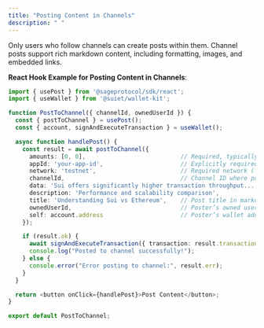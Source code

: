 ```yaml
---
title: "Posting Content in Channels"
description: " "
---
```


Only users who follow channels can create posts within them. Channel posts support rich markdown content, including formatting, images, and embedded links.

**React Hook Example for Posting Content in Channels**:

```typescript
import { usePost } from '@sageprotocol/sdk/react';
import { useWallet } from '@suiet/wallet-kit';

function PostToChannel({ channelId, ownedUserId }) {
  const { postToChannel } = usePost();
  const { account, signAndExecuteTransaction } = useWallet();

  async function handlePost() {
    const result = await postToChannel({
      amounts: [0, 0],                           // Required, typically [0, 0]
      appId: 'your-app-id',                      // Explicitly required application ID
      network: 'testnet',                        // Required network ('testnet' or 'mainnet')
      channelId,                                 // Channel ID where post is created
      data: 'Sui offers significantly higher transaction throughput...', // Main markdown content
      description: 'Performance and scalability comparison',             // Markdown summary
      title: 'Understanding Sui vs Ethereum',    // Post title in markdown
      ownedUserId,                               // Poster’s owned user ID
      self: account.address                      // Poster’s wallet address
    });

    if (result.ok) {
      await signAndExecuteTransaction({ transaction: result.transaction });
      console.log("Posted to channel successfully!");
    } else {
      console.error("Error posting to channel:", result.err);
    }
  }

  return <button onClick={handlePost}>Post Content</button>;
}

export default PostToChannel;
```